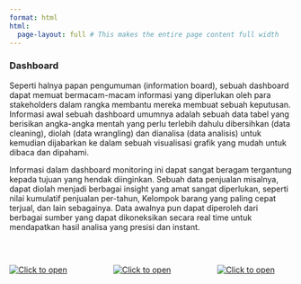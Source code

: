 ```yaml
---
format: html
html:
  page-layout: full # This makes the entire page content full width
---
```


### Dashboard

Seperti halnya papan pengumuman (information board), sebuah dashboard dapat memuat bermacam-macam informasi yang diperlukan oleh para stakeholders dalam rangka membantu mereka membuat sebuah keputusan. Informasi awal sebuah dashboard umumnya adalah sebuah data tabel yang berisikan angka-angka mentah yang perlu terlebih dahulu dibersihkan (data cleaning), diolah (data wrangling) dan dianalisa (data analisis) untuk kemudian dijabarkan ke dalam sebuah visualisasi grafik yang mudah untuk dibaca dan dipahami.

Informasi dalam dashboard monitoring ini dapat sangat beragam tergantung kepada tujuan yang hendak diinginkan. Sebuah data penjualan misalnya, dapat diolah menjadi berbagai insight yang amat sangat diperlukan, seperti nilai kumulatif penjualan per-tahun, Kelompok barang yang paling cepat terjual, dan lain sebagainya. Data awalnya pun dapat diperoleh dari berbagai sumber yang dapat dikoneksikan secara real time untuk mendapatkan hasil analisa yang presisi dan instant.

<br>

:::::::: columns
::: {.column width="32%"}
[![Click to open](images/dashboardcontoh3.png){.border .responsive-image}](https://andiska.shinyapps.io/monitoringboard/){target="_blank"}
:::

::: {.column width="2%"}
:::

::: {.column width="32%"}
[![Click to open](images/dsh4.png){.border .responsive-image}](https://andiska.shinyapps.io/nation_monitoring/){target="_blank"}
:::

::: {.column width="2%"}
:::

::: {.column width="32%"}
[![Click to open](images/dashboardcontoh4.png){.border .responsive-image}](https://app.powerbi.com/view?r=eyJrIjoiODA4ZDljM2UtNzcyOS00NDAyLTg0Y2MtNWFjYTkwNGI3MGUwIiwidCI6ImU2YTM3MDkzLTgxOTAtNGM4Mi04M2JmLTljMGVlZGVkZDU3NCIsImMiOjEwfQ%3D%3D){target="_blank"}
:::
::::::::
